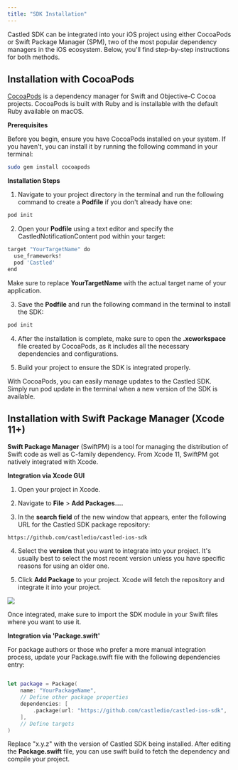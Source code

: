 ```yaml
---
title: "SDK Installation" 
---
```


Castled SDK can be integrated into your iOS project using either CocoaPods or Swift Package Manager (SPM), two of the most popular dependency managers in the iOS ecosystem. Below, you'll find step-by-step instructions for both methods.

## Installation with CocoaPods

[CocoaPods](https://cocoapods.org/) is a dependency manager for Swift and Objective-C Cocoa projects. CocoaPods is built with Ruby and is installable with the default Ruby available on macOS.


**Prerequisites**

Before you begin, ensure you have CocoaPods installed on your system. If you haven't, you can install it by running the following command in your terminal:

```bash
sudo gem install cocoapods
```

**Installation Steps**

1. Navigate to your project directory in the terminal and run the following command to create a **Podfile** if you don't already have one:

```bash
pod init
```

2. Open your **Podfile** using a text editor and specify the CastledNotificationContent pod within your target:

```bash
target "YourTargetName" do
  use_frameworks!
  pod 'Castled'
end
```
 Make sure to replace **YourTargetName** with the actual target name of your application.

3. Save the **Podfile** and run the following command in the terminal to install the SDK:

```bash
pod init
```

4. After the installation is complete, make sure to open the **.xcworkspace** file created by CocoaPods, as it includes all the necessary dependencies and configurations.

5. Build your project to ensure the SDK is integrated properly.

With CocoaPods, you can easily manage updates to the Castled SDK. Simply run pod update in the terminal when a new version of the SDK is available.

## Installation with Swift Package Manager (Xcode 11+)

**Swift Package Manager** (SwiftPM) is a tool for managing the distribution of Swift code as well as C-family dependency. From Xcode 11, SwiftPM got natively integrated with Xcode.

**Integration via Xcode GUI**

1. Open your project in Xcode.

2. Navigate to **File** > **Add Packages....**

3. In the **search field** of the new window that appears, enter the following URL for the Castled SDK package repository:

```
https://github.com/castledio/castled-ios-sdk
```

4. Select the **version** that you want to integrate into your project. It's usually best to select the most recent version unless you have specific reasons for using an older one.

5. Click **Add Package** to your project. Xcode will fetch the repository and integrate it into your project.

![](/images/ios-spm-add.png)

Once integrated, make sure to import the SDK module in your Swift files where you want to use it.

**Integration via 'Package.swift'**

For package authors or those who prefer a more manual integration process, update your Package.swift file with the following dependencies entry:

```swift Package.swift

let package = Package(
    name: "YourPackageName",
    // Define other package properties
    dependencies: [
        .package(url: "https://github.com/castledio/castled-ios-sdk", .upToNextMajor(from: "x.y.z"))
    ],
    // Define targets
)
```

Replace "x.y.z" with the version of Castled SDK being installed. After editing the **Package.swift** file, you can use swift build to fetch the dependency and compile your project.
